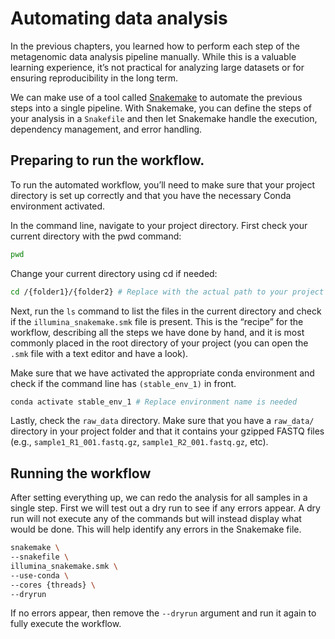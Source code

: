 # Automating data analysis

In the previous chapters, you learned how to perform each step of the metagenomic data analysis pipeline manually. While this is a valuable learning experience, it's not practical for analyzing large datasets or for ensuring reproducibility in the long term.

We can make use of a tool called [Snakemake](https://snakemake.readthedocs.io/en/stable/) to automate the previous steps into a single pipeline. With Snakemake, you can define the steps of your analysis in a `Snakefile` and then let Snakemake handle the execution, dependency management, and error handling.

## Preparing to run the workflow.

To run the automated workflow, you'll need to make sure that your project directory is set up correctly and that you have the necessary Conda environment activated.

In the command line, navigate to your project directory. First check your current directory with the pwd command:

``` bash
pwd
```

Change your current directory using cd if needed:

``` bash
cd /{folder1}/{folder2} # Replace with the actual path to your project directory
```

Next, run the `ls` command to list the files in the current directory and check if the `illumina_snakemake.smk` file is present. This is the "recipe" for the workflow, describing all the steps we have done by hand, and it is most commonly placed in the root directory of your project (you can open the `.smk` file with a text editor and have a look).

Make sure that we have activated the appropriate conda environment and check if the command line has `(stable_env_1)` in front.

``` bash
conda activate stable_env_1 # Replace environment name is needed
```

Lastly, check the `raw_data` directory. Make sure that you have a `raw_data/` directory in your project folder and that it contains your gzipped FASTQ files (e.g., `sample1_R1_001.fastq.gz`, `sample1_R2_001.fastq.gz`, etc).

## Running the workflow

After setting everything up, we can redo the analysis for all samples in a single step. First we will test out a dry run to see if any errors appear. A dry run will not execute any of the commands but will instead display what would be done. This will help identify any errors in the Snakemake file.

``` bash
snakemake \
--snakefile \
illumina_snakemake.smk \
--use-conda \
--cores {threads} \
--dryrun
```

If no errors appear, then remove the `--dryrun` argument and run it again to fully execute the workflow.
